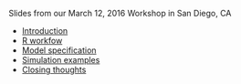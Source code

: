 Slides from our March 12, 2016 Workshop in San Diego, CA

* [Introduction](introduction.pdf)
* [R workfow](R_workflow.pdf)
* [Model specification](model_specification.pdf)
* [Simulation examples](simulation_examples.pdf)
* [Closing thoughts](appendix.pdf)
